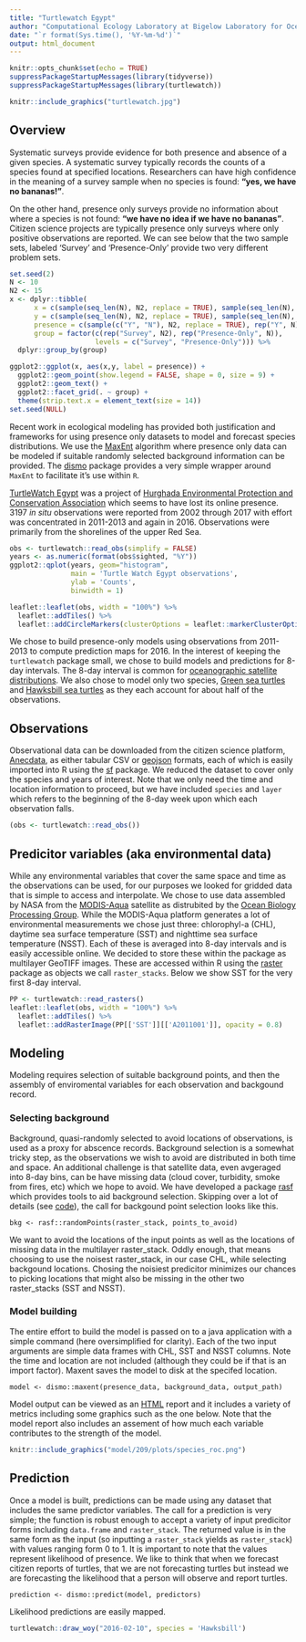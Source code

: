 ```yaml
---
title: "Turtlewatch Egypt"
author: "Computational Ecology Laboratory at Bigelow Laboratory for Ocean Science"
date: "`r format(Sys.time(), '%Y-%m-%d')`"
output: html_document
---
```


```r
knitr::opts_chunk$set(echo = TRUE)
suppressPackageStartupMessages(library(tidyverse))
suppressPackageStartupMessages(library(turtlewatch))
```
```r
knitr::include_graphics("turtlewatch.jpg")
```

## Overview

Systematic surveys provide evidence for both presence and absence of a given species.  A systematic survey typically records the counts of a species found at specified locations. Researchers can have high confidence in the meaning of a survey sample when no species is found: **"yes, we have no bananas!"**. 

On the other hand, presence only surveys provide no information about where a species is not found: **"we have no idea if we have no bananas"**.  Citizen science projects are typically presence only surveys where only positive observations are reported.  We can see below that the two sample sets, labeled 'Survey' and 'Presence-Only' provide two very different problem sets.

```r
set.seed(2)
N <- 10
N2 <- 15
x <- dplyr::tibble(
      x = c(sample(seq_len(N), N2, replace = TRUE), sample(seq_len(N), N, replace = TRUE)),
      y = c(sample(seq_len(N), N2, replace = TRUE), sample(seq_len(N), N, replace = TRUE)),
      presence = c(sample(c("Y", "N"), N2, replace = TRUE), rep("Y", N)),
      group = factor(c(rep("Survey", N2), rep("Presence-Only", N)), 
                     levels = c("Survey", "Presence-Only"))) %>%
  dplyr::group_by(group)

ggplot2::ggplot(x, aes(x,y, label = presence)) +
  ggplot2::geom_point(show.legend = FALSE, shape = 0, size = 9) + 
  ggplot2::geom_text() +
  ggplot2::facet_grid(. ~ group) + 
  theme(strip.text.x = element_text(size = 14))
set.seed(NULL)
```

Recent work in ecological modeling has provided both justification and frameworks for using presence only datasets to model and forecast species distributions. We use the  [MaxEnt](http://biodiversityinformatics.amnh.org/open_source/maxent/) algorithm where presence only data can be modeled if suitable randomly selected background information can be provided. The [dismo](https://CRAN.R-project.org/package=dismo) package provides a very simple wrapper around `MaxEnt` to facilitate it's use within `R`.


[TurtleWatch Egypt](https://www.anecdata.org/projects/view/226) was a project of [Hurghada Environmental Protection and Conservation Association](https://en.wikipedia.org/wiki/Hurghada_Environmental_Protection_and_Conservation_Association) which seems to have lost its online presence.  3197 *in situ* observations 
were reported from 2002 through 2017 with effort was concentrated in 2011-2013 and again in 2016. Observations were primarily from the shorelines of the upper Red Sea.

```r
obs <- turtlewatch::read_obs(simplify = FALSE)
years <- as.numeric(format(obs$sighted, "%Y"))
ggplot2::qplot(years, geom="histogram", 
               main = 'Turtle Watch Egypt observations',
               ylab = 'Counts',
               binwidth = 1)
```

```r
leaflet::leaflet(obs, width = "100%") %>%
  leaflet::addTiles() %>%
  leaflet::addCircleMarkers(clusterOptions = leaflet::markerClusterOptions())
```

We chose to build presence-only models using observations from 2011-2013 to compute prediction maps for 2016.  In the interest of keeping the `turtlewatch` package small, we chose to build models and predictions for 8-day intervals. The 8-day interval is common for [oceanographic satellite distributions](http://oceancolor.gsfc.nasa.gov). We also chose to model only two species, [Green sea turtles](https://en.wikipedia.org/wiki/Green_sea_turtle) and [Hawksbill sea turtles](https://en.wikipedia.org/wiki/Hawksbill_sea_turtle) as they each account for about half of the observations.

## Observations

Observational data can be downloaded from the citizen science platform, [Anecdata](https://www.anecdata.org), as either tabular CSV or [geojson](https://geojson.org) formats, each of which is easily imported into R using the [sf](https://CRAN.R-project.org/package=sf) package.  We reduced the dataset to cover only the species and years of interest.  Note that we only need the time and location information to proceed, but we have included `species` and `layer` which refers to the beginning of the 8-day week upon which each observation falls.

```r
(obs <- turtlewatch::read_obs())
```

## Predicitor variables (aka environmental data)

While any environmental variables that cover the same space and time as the observations can be used, for our purposes we looked for gridded data that is simple to access and interpolate. We chose to use data assembled by NASA from the [MODIS-Aqua](https://aqua.nasa.gov/modis) satellite as distrubited by the [Ocean Biology Processing Group](http://oceancolor.gsfc.nasa.gov). While the MODIS-Aqua platform generates a lot of environmental measurements we chose just three: chlorophyl-a (CHL), daytime sea surface temperature (SST) and nighttime sea surface temperature (NSST).  Each of these is averaged into 8-day intervals and is easily accessible online.  We decided to store these within the package as multilayer GeoTIFF images. These are accessed within R using the [raster](https://CRAN.R-project.org/package=raster) package as objects we call `raster_stacks`.  Below we show SST for the very first 8-day interval.

```r
PP <- turtlewatch::read_rasters()
leaflet::leaflet(obs, width = "100%") %>%
  leaflet::addTiles() %>% 
  leaflet::addRasterImage(PP[['SST']][['A2011001']], opacity = 0.8)
```

## Modeling

Modeling requires selection of suitable background points, and then the assembly of enviromental variables for each observation and backgound record. 

### Selecting background 

Background, quasi-randomly selected to avoid locations of observations, is used as a proxy for abscence records. Background selection is a somewhat tricky step, as the observations we wish to avoid are distributed in both time and space. An additional challenge is that satellite data, even avgeraged into 8-day bins, can be have missing data (cloud cover, turbidity, smoke from fires, etc) which we hope to avoid.  We have developed a package [rasf](https://github.com/BigelowLab/rasf) which provides tools to aid background selection.  Skipping over a lot of details (see [code](https://github.com/BigelowLab/turtlewatch/blob/master/R/model.R)), the call for backgound point selection looks like this.

`bkg <- rasf::randomPoints(raster_stack, points_to_avoid)`

We want to avoid the locations of the input points as well as the locations of missing data in the multilayer raster_stack.  Oddly enough, that means choosing to use the noisest raster_stack, in our case CHL, while selecting backgound locations.  Chosing the noisiest predicitor minimizes our chances to picking locations that might also be missing in the other two raster_stacks (SST and NSST).

### Model building

The entire effort to build the model is passed on to a java application with a simple command (here oversimplified for clarity). Each of the two input arguments are simple data frames with CHL, SST and NSST columns.  Note the time and location are not included (although they could be if that is an import factor).  Maxent saves the model to disk at the specifed location.

`model <- dismo::maxent(presence_data, background_data, output_path)`

Model output can be viewed as an [HTML](model/209/maxent.html) report and it includes a variety of metrics including some graphics such as the one below.  Note that the model report also includes an assement of how much each variable contributes to the strength of the model.

```r
knitr::include_graphics("model/209/plots/species_roc.png")
```

## Prediction

Once a model is built, predictions can be made using any dataset that includes the same predictor variables.  The call for a prediction is very simple; the function is robust enough to accept a variety of input predicitor forms including `data.frame` and `raster_stack`. The returned value is in the same form as the input (so inputting a `raster_stack` yields as `raster_stack`) with values ranging form 0 to 1.  It is important to note that the values represent likelihood of presence.  We like to think that when we forecast citizen reports of turtles, that we are not forecasting turtles but instead we are forecasting the likelihood that a person will observe and report turtles.

`prediction <- dismo::predict(model, predictors)`

Likelihood predictions are easily mapped.

```r
turtlewatch::draw_woy("2016-02-10", species = 'Hawksbill')
```
